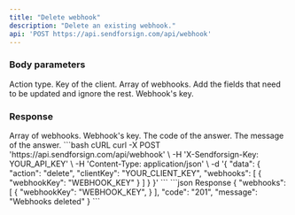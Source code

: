 ```yaml
---
title: "Delete webhook"
description: "Delete an existing webhook."
api: 'POST https://api.sendforsign.com/api/webhook'
---
```


### Body parameters

<ParamField body="data" type="object" required>

  <Expandable title="child attribute">

<ParamField body="action" type="string" required>
  Action type.
</ParamField>

<ParamField body="clientKey" type="string" required>
  Key of the client.
</ParamField>

<ParamField body="webhooks" type="array" required>
  Array of webhooks. Add the fields that need to be updated and ignore the rest.

  <Expandable title="child attribute">

  <ParamField body="webhookKey" type="string" required>
    Webhook's key.
  </ParamField>

  </Expandable>

</ParamField>

  </Expandable>

</ParamField>


### Response

<ResponseField name="webhooks" type="string">
    Array of webhooks.

  <Expandable title="child attribute">

  <ResponseField name="webhookKey" type="string">
    Webhook's key.
  </ResponseField>

  </Expandable>

</ResponseField>

<ResponseField name="code" type="string">
  The code of the answer.
</ResponseField>

<ResponseField name="message" type="string">
  The message of the answer.
</ResponseField>

<RequestExample>
```bash cURL
curl -X POST 'https://api.sendforsign.com/api/webhook' \
     -H 'X-Sendforsign-Key: YOUR_API_KEY' \
     -H 'Content-Type: application/json' \
     -d '{
    "data": {
        "action": "delete",
        "clientKey": "YOUR_CLIENT_KEY",
        "webhooks": [
            {
                "webhookKey": "WEBHOOK_KEY"
            }
        ]
    }
}'
```
</RequestExample>

<ResponseExample>
```json Response
{
    "webhooks": [
        {
            "webhookKey": "WEBHOOK_KEY",
        }
    ],
    "code": "201",
    "message": "Webhooks deleted"
}
```
</ResponseExample>